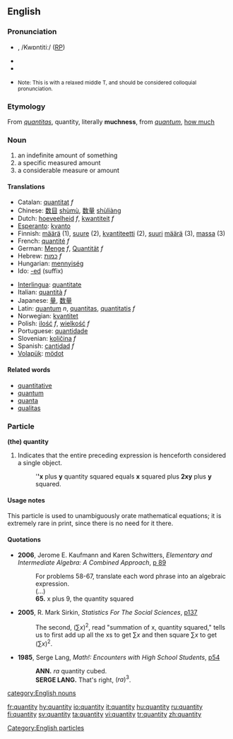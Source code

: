 ==English==
===Pronunciation===
* {{IPA|/ˈkʍɑndədi/ or /ˈkʍɑnɾəɾi/ (''Canadian'')}}, /Kwɒntitiː/ ([[RP]])
* {{Audio|en-ca-quantity.ogg|Audio (CA)}}
* {{audio|en-us-quantity2.ogg|Audio (US)}}
* {{audio|en-us-quantity.ogg|Audio 2 (US)}} <small>Note: This is with a relaxed middle T, and should be considered colloquial pronunciation.</small>

===Etymology===
From {{L.}} ''[[quantitas]]'', quantity, literally '''muchness''', from ''[[quantum]]'', [[how much]]

=== Noun ===
{{wikipedia}}
{{en-noun|quantities}}

# an indefinite amount of something
# a specific measured amount
# a considerable measure or amount

==== Translations ====
{{top}}
*Catalan: [[quantitat]] ''f''
*Chinese: [[数目]] [[shumu|shùmù]], [[数量]] [[shuliang|shùliàng]]
*Dutch: [[hoeveelheid]] ''f'', [[kwantiteit]] ''f''
*[[Esperanto]]: [[kvanto]]
*Finnish: [[määrä]] (1), [[suure]] (2), [[kvantiteetti]] (2), [[suuri]] [[määrä]] (3), [[massa]] (3)
*French: [[quantité]] ''f''
*German: [[Menge]] ''f'', [[Quantität]] ''f''
*Hebrew: [[כמות]] ''f''
*Hungarian: [[mennyiség]]
*Ido: [[-ed]] (suffix)
{{mid}}
*[[Interlingua]]: [[quantitate]]
*Italian: [[quantità]] ''f''
*Japanese: [[量]], [[数量]]
*Latin: [[quantum]] ''n'', [[quantitas]], [[quantitatis]] ''f''
*Norwegian: [[kvantitet]]
*Polish: [[ilość]] ''f'', [[wielkość]] ''f''
*Portuguese: [[quantidade]]
*Slovenian: [[količina]] ''f''
*Spanish: [[cantidad]] ''f''
*[[Volapük]]: [[mödot]]
{{bottom}}

==== Related words ====
*[[quantitative]]
*[[quantum]]
*[[quanta]]
*[[qualitas]]

===Particle===
'''(the) quantity'''
# {{mathematics}} Indicates that the entire preceding expression is henceforth considered a single object.
#: '''''x''' plus '''y''' quantity squared equals '''x''' squared plus '''2xy''' plus '''y''' squared.

====Usage notes====
This particle is used to unambiguously orate mathematical equations; it is extremely rare in print, since there is no need for it there.

====Quotations====
*'''2006''', Jerome E. Kaufmann and Karen Schwitters, ''Elementary and Intermediate Algebra: A Combined Approach'', [http://books.google.com/books?vid=ISBN0534490247&id=7RKsTaF92MgC&pg=PA89&lpg=PA89&dq=%22quantity+squared%22&sig=X7wk68CoTM4uHM4AIhpLKSYByRI#PPA90,M1 p 89]
*:For problems 58-67, translate each word phrase into an algebraic expression.
*: (...)
*:'''65.''' x plus 9, the quantity squared
*'''2005''', R. Mark Sirkin, ''Statistics For The Social Sciences'', [http://books.google.com/books?vid=ISBN141290546X&id=67vpZ5VOj14C&pg=PA137&lpg=PA137&dq=%22quantity+squared%22&sig=PRz6Zbd10l0FeIbF9Zqw5LL8gYU#PPA137,M1 p137]
*:The second, <math>(\sum x)^2</math>, read "summation of x, quantity squared," tells us to first add up all the xs to get <math>\sum x</math> and then square <math>\sum x</math> to get <math>(\sum x)^2</math>.
*'''1985''', Serge Lang, ''Math!: Encounters with High School Students'', [http://books.google.com/books?vid=ISBN0387961291&id=guSHaf5TJ70C&pg=PA54&lpg=PA54&ots=Oew4sy2FUZ&dq=%22quantity+cubed%22&sig=4ivw5_O0TYgnLs37-9-DKJTch0o p54]
*:'''ANN.''' <math>ra</math> quantity cubed.
*:'''SERGE LANG.''' That's right, <math>(ra)^3</math>.

[[category:English nouns]]
[[Category:English particles]]

[[fr:quantity]]
[[hy:quantity]]
[[io:quantity]]
[[it:quantity]]
[[hu:quantity]]
[[ru:quantity]]
[[fi:quantity]]
[[sv:quantity]]
[[ta:quantity]]
[[vi:quantity]]
[[tr:quantity]]
[[zh:quantity]]